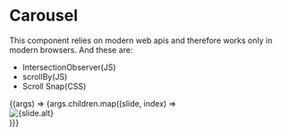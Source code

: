 

<Meta title="Carousel" component={Carousel} />

# Carousel

This component relies on modern web apis and therefore works only in modern browsers. And these are: 

- IntersectionObserver(JS)
- scrollBy(JS)
- Scroll Snap(CSS)

<Canvas>
  <Story
    name="Default"
    args={{
      children: data,
      width: '960px',
    }}
  >
    {(args) => <Carousel {...args}>{args.children.map((slide, index) => <div key={index}><img src={slide.src} alt={slide.alt} width={slide.width} /></div>)}</Carousel>}
  </Story>
</Canvas>

<ArgsTable story="Default" />
